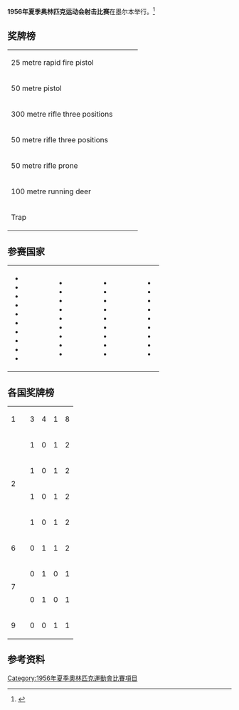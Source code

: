 '''1956年夏季奥林匹克运动会射击比赛'''在墨尔本举行。<ref name="sports-reference">{{cite web |url=http://www.sports-reference.com/olympics/summer/1956/SHO/ |title=Shooting at the 1956 Melbourne Summer Games |accessdate=16 February 2015 |work=Sports Reference.com |archive-url=https://web.archive.org/web/20090726015947/http://www.sports-reference.com/olympics/summer/1956/SHO/ |archive-date=2009-07-26 |dead-url=yes }}</ref>

==奖牌榜==
{| {{MedalistTable|type=Event}}
|-
| 25 metre rapid fire pistol<br />{{DetailsLink|Shooting at the 1956 Summer Olympics – Men's 25 metre rapid fire pistol}}
|{{flagIOCmedalist|[[斯特凡·彼得雷斯库|斯特凡·彼得雷斯库]]|ROU|1956年夏季}}
|{{flagIOCmedalist|[[Yevgeny_Cherkasov|Yevgeny Cherkasov]]|URS|1956年夏季}}
|{{flagIOCmedalist|[[格奥尔基·利基亚尔多波尔|格奥尔基·利基亚尔多波尔]]|ROU|1956年夏季}}
|-
| 50 metre pistol<br />{{DetailsLink|Shooting at the 1956 Summer Olympics – Men's 50 metre pistol}}
|{{flagIOCmedalist|[[彭蒂·林诺斯沃|彭蒂·林诺斯沃]]|FIN|1956年夏季}}
|{{flagIOCmedalist|[[Makhmud_Umarov|Makhmud Umarov]]|URS|1956年夏季}}
|{{flagIOCmedalist|[[Offutt_Pinion|Offutt Pinion]]|USA|1956年夏季}}
|-
| 300 metre rifle three positions<br />{{DetailsLink|Shooting at the 1956 Summer Olympics – Men's 300 metre free rifle, three positions}}
|{{flagIOCmedalist|[[Vasily_Borisov|Vasily Borisov]]|URS|1956年夏季}}
|{{flagIOCmedalist|[[Allan_Erdman|Allan Erdman]]|URS|1956年夏季}}
|{{flagIOCmedalist|[[维尔霍·于勒宁|维尔霍·于勒宁]]|FIN|1956年夏季}}
|-
| 50 metre rifle three positions<br />{{DetailsLink|Shooting at the 1956 Summer Olympics – Men's 50 metre rifle three positions}}
|{{flagIOCmedalist|[[阿纳托利·波格丹诺夫|阿纳托利·波格丹诺夫]]|URS|1956年夏季}}
|{{flagIOCmedalist|[[Otakar_Hořínek|Otakar Hořínek]]|TCH|1956年夏季}}
|{{flagIOCmedalist|[[约翰·松德贝里|约翰·松德贝里]]|SWE|1956年夏季}}
|-
| 50 metre rifle prone<br />{{DetailsLink|Shooting at the 1956 Summer Olympics – Men's 50 metre rifle, prone}}
|{{flagIOCmedalist|[[Gerald_Ouellette|Gerald Ouellette]]|CAN|1956年夏季}}
|{{flagIOCmedalist|[[Vasily_Borisov|Vasily Borisov]]|URS|1956年夏季}}
|{{flagIOCmedalist|[[Stuart_Boa|Stuart Boa]]|CAN|1956年夏季}}
|-
| 100 metre running deer<br />{{DetailsLink|Shooting at the 1956 Summer Olympics – Men's 100 metre running deer, single and double shot}}
|{{flagIOCmedalist|[[Vitali_Romanenko|Vitali Romanenko]]|URS|1956年夏季}}
|{{flagIOCmedalist|[[奥洛夫·舍尔德贝里|奥洛夫·舍尔德贝里]]|SWE|1956年夏季}}
|{{flagIOCmedalist|[[Vladimir_Sevryugin|Vladimir Sevryugin]]|URS|1956年夏季}}
|-
| Trap<br />{{DetailsLink|Shooting at the 1956 Summer Olympics – Men's trap}}
|{{flagIOCmedalist|[[加利亚诺·罗西尼|加利亚诺·罗西尼]]|ITA|1956年夏季}}
|{{flagIOCmedalist|[[亚当·斯梅尔琴斯基|亚当·斯梅尔琴斯基]]|POL|1956年夏季}}
|{{flagIOCmedalist|[[亚历山德罗·奇切里|亚历山德罗·奇切里]]|ITA|1956年夏季}}
|}

==参赛国家==
{|
|
* {{flagIOC|ARG|1956年夏季|4}}
* {{flagIOC|AUS|1956年夏季|12}}
* {{flagIOC|BEL|1956年夏季|2}}
* {{flagIOC|BRA|1956年夏季|4}}
* {{flagIOC|CAN|1956年夏季|5}}
* {{flagIOC|CHI|1956年夏季|3}}
* {{flagIOC|ROC|1956年夏季|1}}
* {{flagIOC|COL|1956年夏季|3}}
* {{flagIOC|TCH|1956年夏季|4}}
* {{flagIOC|DEN|1956年夏季|2}}
|width=40|
|valign=top|
* {{flagIOC|FIN|1956年夏季|4}}
* {{flagIOC|FRA|1956年夏季|5}}
* {{flagIOC|EUA|1956年夏季|2}}
* {{flagIOC|GBR|1956年夏季|6}}
* {{flagIOC|GRE|1956年夏季|2}}
* {{flagIOC|HUN|1956年夏季|5}}
* {{flagIOC|INA|1956年夏季|1}}
* {{flagIOC|IND|1956年夏季|2}}
* {{flagIOC|ITA|1956年夏季|5}}
|width=40|
|valign=top|
* {{flagIOC|JPN|1956年夏季|6}}
* {{flagIOC|KEN|1956年夏季|2}}
* {{flagIOC|MAL|1956年夏季|3}}
* {{flagIOC|MEX|1956年夏季|3}}
* {{flagIOC|NOR|1956年夏季|5}}
* {{flagIOC|PAK|1956年夏季|2}}
* {{flagIOC|PER|1956年夏季|8}}
* {{flagIOC|PHI|1956年夏季|5}}
* {{flagIOC|POL|1956年夏季|2}}
|width=40|
|valign=top|
* {{flagIOC|PUR|1956年夏季|3}}
* {{flagIOC|ROU|1956年夏季|4}}
* {{flagIOC|RSA|1956年夏季|2}}
* {{flagIOC|KOR|1956年夏季|2}}
* {{flagIOC|URS|1956年夏季|11}}
* {{flagIOC|SWE|1956年夏季|8}}
* {{flagIOC|USA|1956年夏季|8}}
* {{flagIOC|VEN|1956年夏季|9}}
* {{flagIOC|YUG|1956年夏季|1}}
|}

==各国奖牌榜==
{| {{RankedMedalTable}}
|-
| 1 ||align=left| {{flagIOCteam|URS|1956年夏季}} || 3 || 4 || 1 || 8
|-
|rowspan=4| 2 ||align=left| {{flagIOCteam|CAN|1956年夏季}} || 1 || 0 || 1 || 2
|-
|align=left| {{flagIOCteam|FIN|1956年夏季}} || 1 || 0 || 1 || 2
|-
|align=left| {{flagIOCteam|ITA|1956年夏季}} || 1 || 0 || 1 || 2
|-
|align=left| {{flagIOCteam|ROU|1956年夏季}} || 1 || 0 || 1 || 2
|-
| 6 ||align=left| {{flagIOCteam|SWE|1956年夏季}} || 0 || 1 || 1 || 2
|-
|rowspan=2| 7 ||align=left| {{flagIOCteam|TCH|1956年夏季}} || 0 || 1 || 0 || 1
|-
|align=left| {{flagIOCteam|POL|1956年夏季}} || 0 || 1 || 0 || 1
|-
| 9 ||align=left| {{flagIOCteam|USA|1956年夏季}} || 0 || 0 || 1 || 1
|}

==参考资料==
{{Reflist}}

{{奥林匹克运动会射击比赛}}

[[Category:1956年夏季奧林匹克運動會比賽項目|Category:1956年夏季奧林匹克運動會比賽項目]]